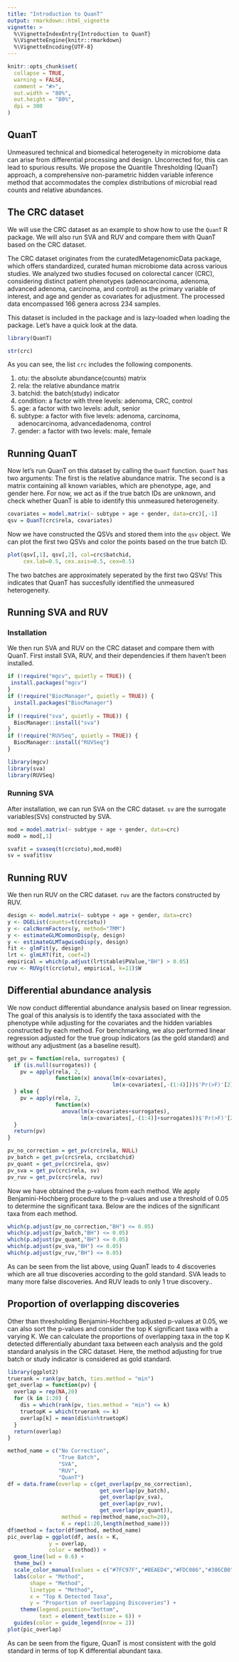 ```yaml
---
title: "Introduction to QuanT"
output: rmarkdown::html_vignette
vignette: >
  %\VignetteIndexEntry{Introduction to QuanT}
  %\VignetteEngine{knitr::rmarkdown}
  %\VignetteEncoding{UTF-8}
---
```


```r
knitr::opts_chunk$set(
  collapse = TRUE,
  warning = FALSE,
  comment = "#>",
  out.width = "80%",
  out.height = "80%",
  dpi = 300
)
```

## QuanT
Unmeasured technical and biomedical heterogeneity in microbiome data can arise from differential processing and design. Uncorrected for, this can lead to spurious results.  We propose the Quantile Thresholding (QuanT) approach, a comprehensive non-parametric hidden variable inference method that accommodates the complex distributions of microbial read counts and relative abundances.

## The CRC dataset
We will use the CRC dataset as an example to show how to use the `QuanT` R package. We will also run SVA and RUV and compare them with QuanT based on the CRC dataset.

The CRC dataset originates from the curatedMetagenomicData package, which offers standardized, curated human microbiome data across various studies. We analyzed two studies focused on colorectal cancer (CRC), considering distinct patient phenotypes (adenocarcinoma, adenoma, advanced adenoma, carcinoma, and control) as the primary variable of interest, and age and gender as covariates for adjustment. The processed data encompassed 166 genera across 234 samples. 

This dataset is included in the package and is lazy-loaded when loading the package. Let's have a quick look at the data.
```r
library(QuanT)

str(crc)
```

As you can see, the list `crc` includes the following components.

1. otu: the absolute abundance(counts) matrix
2. rela: the relative abundance matrix
3. batchid: the batch(study) indicator
4. condition: a factor with three levels: adenoma, CRC, control
5. age: a factor with two levels: adult, senior
6. subtype: a factor with five levels: adenoma, carcinoma, adenocarcinoma, advancedadenoma, control
7. gender: a factor with two levels: male, female

## Running QuanT
Now let's run QuanT on this dataset by calling the `QuanT` function. `QuanT` has two arguments: The first is the relative abundance matrix. The second is a matrix containing all known variables, which are phenotype, age, and gender here. For now, we act as if the true batch IDs are unknown, and check whether QuanT is able to identify this unmeasured heterogeneity.
```r
covariates = model.matrix(~ subtype + age + gender, data=crc)[,-1]
qsv = QuanT(crc$rela, covariates)
```

Now we have constructed the QSVs and stored them into the `qsv` object. We can plot the first two QSVs and color the points based on the true batch ID.
```r
plot(qsv[,1], qsv[,2], col=crc$batchid, 
     cex.lab=0.5, cex.axis=0.5, cex=0.5)
```

The two batches are approximately seperated by the first two QSVs! This indicates that QuanT has succesfully identified the unmeasured heterogeneity.

## Running SVA and RUV
### Installation
We then run SVA and RUV on the CRC dataset and compare them with QuanT. First install SVA, RUV, and their dependencies if them haven't been installed.
```r
if (!require("mgcv", quietly = TRUE)) {
 install.packages("mgcv")
}
if (!require("BiocManager", quietly = TRUE)) {
  install.packages("BiocManager")
}
if (!require("sva", quietly = TRUE)) {
  BiocManager::install("sva")
}
if (!require("RUVSeq", quietly = TRUE)) {
  BiocManager::install("RUVSeq")
}

library(mgcv)
library(sva)
library(RUVSeq)
```

### Running SVA
After installation, we can run SVA on the CRC dataset. `sv` are the surrogate variables(SVs) constructed by SVA.
```r
mod = model.matrix(~ subtype + age + gender, data=crc)
mod0 = mod[,1]

svafit = svaseq(t(crc$otu),mod,mod0)
sv = svafit$sv
```

## Running RUV
We then run RUV on the CRC dataset. `ruv` are the factors constructed by RUV.
```r
design <- model.matrix(~ subtype + age + gender, data=crc)
y <- DGEList(counts=t(crc$otu))
y <- calcNormFactors(y, method="TMM")
y <- estimateGLMCommonDisp(y, design)
y <- estimateGLMTagwiseDisp(y, design)
fit <- glmFit(y, design)
lrt <- glmLRT(fit, coef=2)
empirical = which(p.adjust(lrt$table$PValue,"BH") > 0.05)
ruv <- RUVg(t(crc$otu), empirical, k=11)$W
```

## Differential abundance analysis
We now conduct differential abundance analysis based on linear regression. The goal of this analysis is to identify the taxa associated with the phenotype while adjusting for the covariates and the hidden variables constructed by each method. For benchmarking, we also performed linear regression adjusted for the true group indicators (as the gold standard) and without any adjustment (as a baseline result). 
```r
get_pv = function(rela, surrogates) {
  if (is.null(surrogates)) {
    pv = apply(rela, 2,
               function(x) anova(lm(x~covariates),
                                 lm(x~covariates[,-(1:4)]))$'Pr(>F)'[2])
  } else {
    pv = apply(rela, 2,
               function(x)
                 anova(lm(x~covariates+surrogates),
                       lm(x~covariates[,-(1:4)]+surrogates))$'Pr(>F)'[2])
  }
  return(pv)
}

pv_no_correction = get_pv(crc$rela, NULL)
pv_batch = get_pv(crc$rela, crc$batchid)
pv_quant = get_pv(crc$rela, qsv)
pv_sva = get_pv(crc$rela, sv)
pv_ruv = get_pv(crc$rela, ruv)
```

Now we have obtained the p-values from each method. We apply Benjamini-Hochberg procedure to the p-values and use a threshold of 0.05 to determine the significant taxa. Below are the indices of the significant taxa from each method.
```r
which(p.adjust(pv_no_correction,"BH") <= 0.05)
which(p.adjust(pv_batch,"BH") <= 0.05)
which(p.adjust(pv_quant,"BH") <= 0.05)
which(p.adjust(pv_sva,"BH") <= 0.05)
which(p.adjust(pv_ruv,"BH") <= 0.05)
```
As can be seen from the list above, using QuanT leads to 4 discoveries which are all true discoveries according to the gold standard. SVA leads to many more false discoveries. And RUV leads to only 1 true discovery..

## Proportion of overlapping discoveries
Other than thresholding Benjamini-Hochberg adjusted p-values at 0.05, we can also sort the p-values and consider the top K significant taxa with a varying K. We can calculate the proportions of overlapping taxa in the top K detected differentially abundant taxa between each analysis and the gold standard analysis in the CRC dataset. Here, the method adjusting for true batch or study indicator is considered as gold standard.
```r
library(ggplot2)
truerank = rank(pv_batch, ties.method = "min")
get_overlap = function(pv) {
  overlap = rep(NA,20)
  for (k in 1:20) {
    dis = which(rank(pv, ties.method = "min") <= k)
    truetopK = which(truerank <= k)
    overlap[k] = mean(dis%in%truetopK)
  }
  return(overlap)
}

method_name = c("No Correction",
                "True Batch",
                "SVA",
                "RUV",
                "QuanT")
df = data.frame(overlap = c(get_overlap(pv_no_correction), 
                             get_overlap(pv_batch), 
                             get_overlap(pv_sva), 
                             get_overlap(pv_ruv), 
                             get_overlap(pv_quant)),
                 method = rep(method_name,each=20),
                 K = rep(1:20,length(method_name)))
df$method = factor(df$method, method_name)
pic_overlap = ggplot(df, aes(x = K,
             y = overlap,
             color = method)) +
  geom_line(lwd = 0.6) +
  theme_bw() +
  scale_color_manual(values = c("#7FC97F","#BEAED4","#FDC086","#386CB0","#F0027F")) +
  labs(color = "Method",
       shape = "Method",
       linetype = "Method",
       x = "Top K Detected Taxa",
       y = "Proportion of overlapping Discoveries") +
    theme(legend.position="bottom",
          text = element_text(size = 6)) +
  guides(color = guide_legend(nrow = 2))
plot(pic_overlap)
```

As can be seen from the figure, QuanT is most consistent with the gold standard in terms of top K differential abundant taxa.
